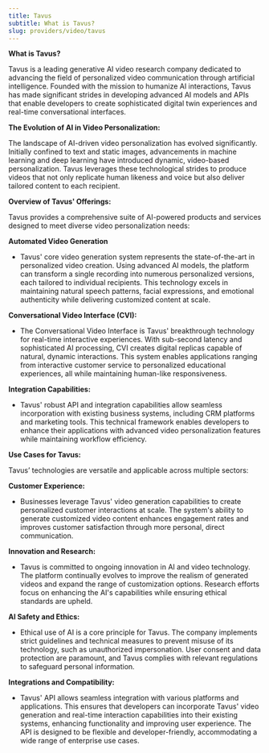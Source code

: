 ```yaml
---
title: Tavus
subtitle: What is Tavus?
slug: providers/video/tavus
---
```



**What is Tavus?**

Tavus is a leading generative AI video research company dedicated to advancing the field of personalized video communication through artificial intelligence. Founded with the mission to humanize AI interactions, Tavus has made significant strides in developing advanced AI models and APIs that enable developers to create sophisticated digital twin experiences and real-time conversational interfaces.

**The Evolution of AI in Video Personalization:**

The landscape of AI-driven video personalization has evolved significantly. Initially confined to text and static images, advancements in machine learning and deep learning have introduced dynamic, video-based personalization. Tavus leverages these technological strides to produce videos that not only replicate human likeness and voice but also deliver tailored content to each recipient.

**Overview of Tavus' Offerings:**

Tavus provides a comprehensive suite of AI-powered products and services designed to meet diverse video personalization needs:

**Automated Video Generation**

- Tavus' core video generation system represents the state-of-the-art in personalized video creation. Using advanced AI models, the platform can transform a single recording into numerous personalized versions, each tailored to individual recipients. This technology excels in maintaining natural speech patterns, facial expressions, and emotional authenticity while delivering customized content at scale.

**Conversational Video Interface (CVI):**

- The Conversational Video Interface is Tavus' breakthrough technology for real-time interactive experiences. With sub-second latency and sophisticated AI processing, CVI creates digital replicas capable of natural, dynamic interactions. This system enables applications ranging from interactive customer service to personalized educational experiences, all while maintaining human-like responsiveness.

**Integration Capabilities:**

- Tavus' robust API and integration capabilities allow seamless incorporation with existing business systems, including CRM platforms and marketing tools. This technical framework enables developers to enhance their applications with advanced video personalization features while maintaining workflow efficiency.

**Use Cases for Tavus:**

Tavus’ technologies are versatile and applicable across multiple sectors:

**Customer Experience:**

- Businesses leverage Tavus' video generation capabilities to create personalized customer interactions at scale. The system's ability to generate customized video content enhances engagement rates and improves customer satisfaction through more personal, direct communication.

**Innovation and Research:**

- Tavus is committed to ongoing innovation in AI and video technology. The platform continually evolves to improve the realism of generated videos and expand the range of customization options. Research efforts focus on enhancing the AI's capabilities while ensuring ethical standards are upheld.

**AI Safety and Ethics:**

- Ethical use of AI is a core principle for Tavus. The company implements strict guidelines and technical measures to prevent misuse of its technology, such as unauthorized impersonation. User consent and data protection are paramount, and Tavus complies with relevant regulations to safeguard personal information.

**Integrations and Compatibility:**

- Tavus' API allows seamless integration with various platforms and applications. This ensures that developers can incorporate Tavus' video generation and real-time interaction capabilities into their existing systems, enhancing functionality and improving user experience. The API is designed to be flexible and developer-friendly, accommodating a wide range of enterprise use cases.
